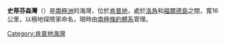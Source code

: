 {{unreferenced|time=2013-10-27T04:54:13+00:00}}
{{coord|67|20|S|59|8|E|display=title}}

'''史蒂芬森灣'''（{{lang-en|Stefansson Bay}}）是[[南極洲|南極洲]]的海灣，位於[[肯普地|肯普地]]，處於[[洛角|洛角]]和[[福爾德島|福爾德島]]之間，寬16公里，以極地探險家命名，現時由[[南極條約體系|南極條約體系]]管理。

{{DEFAULTSORT:Stefansson Bay}}
[[Category:肯普地海灣|Category:肯普地海灣]]


{{KempLand-geo-stub}}